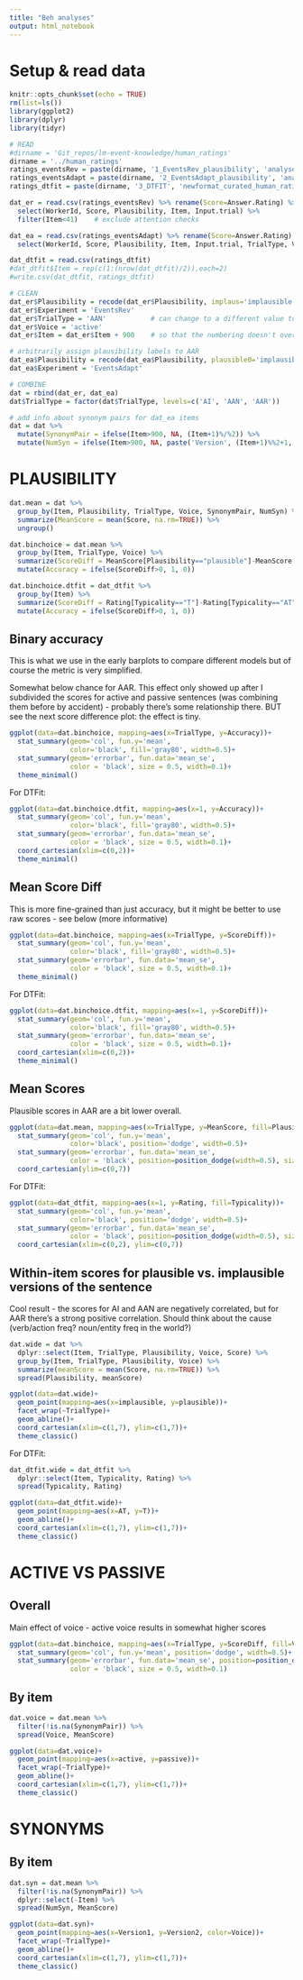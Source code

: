 ```yaml
---
title: "Beh analyses"
output: html_notebook
---
```


# Setup & read data

```r
knitr::opts_chunk$set(echo = TRUE)
rm(list=ls()) 
library(ggplot2)
library(dplyr)
library(tidyr)
```

```r

# READ
#dirname = 'Git_repos/lm-event-knowledge/human_ratings'
dirname = '../human_ratings'
ratings_eventsRev = paste(dirname, '1_EventsRev_plausibility', 'analyses', 'longform_data.csv', sep='/')
ratings_eventsAdapt = paste(dirname, '2_EventsAdapt_plausibility', 'analyses', 'longform_data.csv', sep='/')
ratings_dtfit = paste(dirname, '3_DTFIT', 'newformat_curated_human_ratings.csv', sep='/')

dat_er = read.csv(ratings_eventsRev) %>% rename(Score=Answer.Rating) %>%
  select(WorkerId, Score, Plausibility, Item, Input.trial) %>%
  filter(Item<41)    # exclude attention checks

dat_ea = read.csv(ratings_eventsAdapt) %>% rename(Score=Answer.Rating) %>%
  select(WorkerId, Score, Plausibility, Item, Input.trial, TrialType, Voice)

dat_dtfit = read.csv(ratings_dtfit)
#dat_dtfit$Item = rep(c(1:(nrow(dat_dtfit)/2)),each=2)
#write.csv(dat_dtfit, ratings_dtfit)

# CLEAN
dat_er$Plausibility = recode(dat_er$Plausibility, implaus='implausible', plaus='plausible')
dat_er$Experiment = 'EventsRev'
dat_er$TrialType = 'AAN'           # can change to a different value to show EventsRev results separately
dat_er$Voice = 'active'
dat_er$Item = dat_er$Item + 900    # so that the numbering doesn't overlap

# arbitrarily assign plausibility labels to AAR
dat_ea$Plausibility = recode(dat_ea$Plausibility, plausible0='implausible', plausible1='plausible')    
dat_ea$Experiment = 'EventsAdapt'

# COMBINE
dat = rbind(dat_er, dat_ea)
dat$TrialType = factor(dat$TrialType, levels=c('AI', 'AAN', 'AAR'))

# add info about synonym pairs for dat_ea items
dat = dat %>%
  mutate(SynonymPair = ifelse(Item>900, NA, (Item+1)%/%2)) %>%
  mutate(NumSyn = ifelse(Item>900, NA, paste('Version', (Item+1)%%2+1, sep="")))
```

# PLAUSIBILITY

```r
dat.mean = dat %>% 
  group_by(Item, Plausibility, TrialType, Voice, SynonymPair, NumSyn) %>% 
  summarize(MeanScore = mean(Score, na.rm=TRUE)) %>%
  ungroup() 

dat.binchoice = dat.mean %>%
  group_by(Item, TrialType, Voice) %>%
  summarize(ScoreDiff = MeanScore[Plausibility=="plausible"]-MeanScore[Plausibility=="implausible"]) %>%
  mutate(Accuracy = ifelse(ScoreDiff>0, 1, 0))
```

```r
dat.binchoice.dtfit = dat_dtfit %>%
  group_by(Item) %>%
  summarize(ScoreDiff = Rating[Typicality=="T"]-Rating[Typicality=="AT"]) %>%
  mutate(Accuracy = ifelse(ScoreDiff>0, 1, 0))
```

## Binary accuracy

This is what we use in the early barplots to compare different models but of course the metric is very simplified.

Somewhat below chance for AAR. This effect only showed up after I subdivided the scores for active and passive sentences (was combining them before by accident) - probably there's some relationship there. BUT see the next score difference plot: the effect is tiny.

```r
ggplot(data=dat.binchoice, mapping=aes(x=TrialType, y=Accuracy))+
  stat_summary(geom='col', fun.y='mean',
               color='black', fill='gray80', width=0.5)+
  stat_summary(geom='errorbar', fun.data='mean_se',
               color = 'black', size = 0.5, width=0.1)+
  theme_minimal()
```

For DTFit:

```r
ggplot(data=dat.binchoice.dtfit, mapping=aes(x=1, y=Accuracy))+
  stat_summary(geom='col', fun.y='mean',
               color='black', fill='gray80', width=0.5)+
  stat_summary(geom='errorbar', fun.data='mean_se',
               color = 'black', size = 0.5, width=0.1)+
  coord_cartesian(xlim=c(0,2))+
  theme_minimal()
```

## Mean Score Diff

This is more fine-grained than just accuracy, but it might be better to use raw scores - see below (more informative)

```r
ggplot(data=dat.binchoice, mapping=aes(x=TrialType, y=ScoreDiff))+
  stat_summary(geom='col', fun.y='mean',
               color='black', fill='gray80', width=0.5)+
  stat_summary(geom='errorbar', fun.data='mean_se',
               color = 'black', size = 0.5, width=0.1)+
  theme_minimal()
```

For DTFit:

```r
ggplot(data=dat.binchoice.dtfit, mapping=aes(x=1, y=ScoreDiff))+
  stat_summary(geom='col', fun.y='mean',
               color='black', fill='gray80', width=0.5)+
  stat_summary(geom='errorbar', fun.data='mean_se',
               color = 'black', size = 0.5, width=0.1)+
  coord_cartesian(xlim=c(0,2))+
  theme_minimal()
```

## Mean Scores 

Plausible scores in AAR are a bit lower overall.

```r
ggplot(data=dat.mean, mapping=aes(x=TrialType, y=MeanScore, fill=Plausibility))+
  stat_summary(geom='col', fun.y='mean',
               color='black', position='dodge', width=0.5)+
  stat_summary(geom='errorbar', fun.data='mean_se',
               color = 'black', position=position_dodge(width=0.5), size = 0.5, width=0.1)+
  coord_cartesian(ylim=c(0,7))
```

For DTFit:

```r
ggplot(data=dat_dtfit, mapping=aes(x=1, y=Rating, fill=Typicality))+
  stat_summary(geom='col', fun.y='mean',
               color='black', position='dodge', width=0.5)+
  stat_summary(geom='errorbar', fun.data='mean_se',
               color = 'black', position=position_dodge(width=0.5), size = 0.5, width=0.1)+
  coord_cartesian(xlim=c(0,2), ylim=c(0,7))
```

## Within-item scores for plausible vs. implausible versions of the sentence

Cool result - the scores for AI and AAN are negatively correlated, but for AAR there's a strong positive correlation. Should think about the cause (verb/action freq? noun/entity freq in the world?)


```r
dat.wide = dat %>% 
  dplyr::select(Item, TrialType, Plausibility, Voice, Score) %>%
  group_by(Item, TrialType, Plausibility, Voice) %>%
  summarize(meanScore = mean(Score, na.rm=TRUE)) %>%
  spread(Plausibility, meanScore) 

ggplot(data=dat.wide)+
  geom_point(mapping=aes(x=implausible, y=plausible))+
  facet_wrap(~TrialType)+
  geom_abline()+
  coord_cartesian(xlim=c(1,7), ylim=c(1,7))+
  theme_classic()
```

For DTFit:

```r
dat_dtfit.wide = dat_dtfit %>%
  dplyr::select(Item, Typicality, Rating) %>%
  spread(Typicality, Rating)

ggplot(data=dat_dtfit.wide)+
  geom_point(mapping=aes(x=AT, y=T))+
  geom_abline()+
  coord_cartesian(xlim=c(1,7), ylim=c(1,7))+
  theme_classic()
```


# ACTIVE VS PASSIVE

## Overall

Main effect of voice - active voice results in somewhat higher scores

```r
ggplot(data=dat.binchoice, mapping=aes(x=TrialType, y=ScoreDiff, fill=Voice))+
  stat_summary(geom='col', fun.y='mean', position='dodge', width=0.5)+
  stat_summary(geom='errorbar', fun.data='mean_se', position=position_dodge(width=0.5),
               color = 'black', size = 0.5, width=0.1)
```

## By item

```r
dat.voice = dat.mean %>%
  filter(!is.na(SynonymPair)) %>%
  spread(Voice, MeanScore)

ggplot(data=dat.voice)+
  geom_point(mapping=aes(x=active, y=passive))+
  facet_wrap(~TrialType)+
  geom_abline()+
  coord_cartesian(xlim=c(1,7), ylim=c(1,7))+
  theme_classic()
```


# SYNONYMS

## By item

```r
dat.syn = dat.mean %>%
  filter(!is.na(SynonymPair)) %>%
  dplyr::select(-Item) %>%
  spread(NumSyn, MeanScore)

ggplot(data=dat.syn)+
  geom_point(mapping=aes(x=Version1, y=Version2, color=Voice))+
  facet_wrap(~TrialType)+
  geom_abline()+
  coord_cartesian(xlim=c(1,7), ylim=c(1,7))+
  theme_classic()
```

